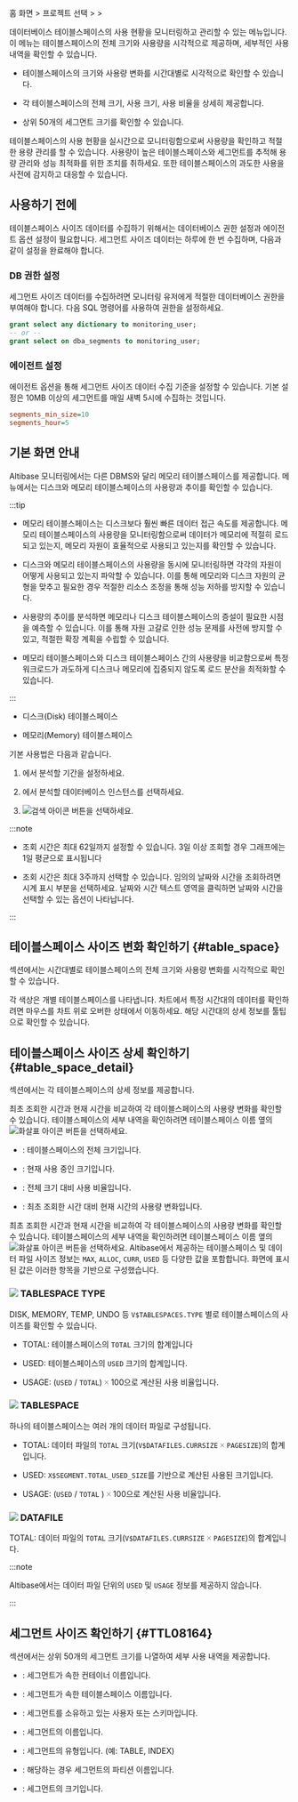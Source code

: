 홈 화면 &gt; 프로젝트 선택 &gt; <Cmdname sid="side_reportStat" className="uitext" /> &gt; <Cmdname sid="side_tableSpace" className="uitext" />

데이터베이스 테이블스페이스의 사용 현황을 모니터링하고 관리할 수 있는 메뉴입니다. 이 메뉴는 테이블스페이스의 전체 크기와 사용량을 시각적으로 제공하며, 세부적인 사용 내역을 확인할 수 있습니다.

* 테이블스페이스의 크기와 사용량 변화를 시간대별로 시각적으로 확인할 수 있습니다.

* 각 테이블스페이스의 전체 크기, 사용 크기, 사용 비율을 상세히 제공합니다.

<Xclude product="altibase,tibero">

* 상위 50개의 세그먼트 크기를 확인할 수 있습니다.

</Xclude>

테이블스페이스의 사용 현황을 실시간으로 모니터링함으로써 사용량을 확인하고 적절한 용량 관리를 할 수 있습니다. 사용량이 높은 테이블스페이스와 세그먼트를 추적해 용량 관리와 성능 최적화를 위한 조치를 취하세요. 또한 테이블스페이스의 과도한 사용을 사전에 감지하고 대응할 수 있습니다.

<Xclude product="altibase,tibero">

## 사용하기 전에

테이블스페이스 사이즈 데이터를 수집하기 위해서는 데이터베이스 권한 설정과 에이전트 옵션 설정이 필요합니다. 세그먼트 사이즈 데이터는 하루에 한 번 수집하며, 다음과 같이 설정을 완료해야 합니다.

### DB 권한 설정

세그먼트 사이즈 데이터를 수집하려면 모니터링 유저에게 적절한 데이터베이스 권한을 부여해야 합니다. 다음 SQL 명령어를 사용하여 권한을 설정하세요.

```sql title="SQL"
grant select any dictionary to monitoring_user;
-- or --
grant select on dba_segments to monitoring_user;
```

### 에이전트 설정

에이전트 옵션을 통해 세그먼트 사이즈 데이터 수집 기준을 설정할 수 있습니다. 기본 설정은 10MB 이상의 세그먼트를 매일 새벽 5시에 수집하는 것입니다.

```ini title="whatap.conf"
segments_min_size=10
segments_hour=5
```

</Xclude>

## 기본 화면 안내

<Xclude product="altibase"><ProdImg img='db-stat-table-space.png' desc='Tablespace size' /></Xclude>

<InDoc product="altibase">

Altibase 모니터링에서는 다른 DBMS와 달리 메모리 테이블스페이스를 제공합니다. <Cmdname sid="side_tableSpace" className="uitext" /> 메뉴에서는 디스크와 메모리 테이블스페이스의 사용량과 추이를 확인할 수 있습니다.

:::tip

* 메모리 테이블스페이스는 디스크보다 훨씬 빠른 데이터 접근 속도를 제공합니다. 메모리 테이블스페이스의 사용량을 모니터링함으로써 데이터가 메모리에 적절히 로드되고 있는지, 메모리 자원이 효율적으로 사용되고 있는지를 확인할 수 있습니다.

* 디스크와 메모리 테이블스페이스의 사용량을 동시에 모니터링하면 각각의 자원이 어떻게 사용되고 있는지 파악할 수 있습니다. 이를 통해 메모리와 디스크 자원의 균형을 맞추고 필요한 경우 적절한 리소스 조정을 통해 성능 저하를 방지할 수 있습니다.

* 사용량의 추이를 분석하면 메모리나 디스크 테이블스페이스의 증설이 필요한 시점을 예측할 수 있습니다. 이를 통해 자원 고갈로 인한 성능 문제를 사전에 방지할 수 있고, 적절한 확장 계획을 수립할 수 있습니다.

* 메모리 테이블스페이스와 디스크 테이블스페이스 간의 사용량을 비교함으로써 특정 워크로드가 과도하게 디스크나 메모리에 집중되지 않도록 로드 분산을 최적화할 수 있습니다.

:::

* 디스크(Disk) 테이블스페이스

  <ImgLang img='db-stat-table-space-disk-altibase.png' desc='Tablespace size' />

* 메모리(Memory) 테이블스페이스

  <ImgLang img='db-stat-table-space-mem-altibase.png' desc='Tablespace size' />

기본 사용법은 다음과 같습니다.

</InDoc>

1. <Cmdname sid="time" className="uitext" />에서 분석할 기간을 설정하세요.

2. <Cmdname sid="instance" className="uitext" />에서 분석할 데이터베이스 인스턴스를 선택하세요.

3. ![검색 아이콘](/img/ico-btn-search.png) 버튼을 선택하세요.

:::note

* 조회 시간은 최대 62일까지 설정할 수 있습니다. 3일 이상 조회할 경우 그래프에는 1일 평균으로 표시됩니다

* 조회 시간은 최대 3주까지 선택할 수 있습니다. 임의의 날짜와 시간을 조회하려면 시계 표시 부분을 선택하세요. 날짜와 시간 텍스트 영역을 클릭하면 날짜와 시간을 선택할 수 있는 옵션이 나타납니다.

:::

## 테이블스페이스 사이즈 변화 확인하기 {#table_space}

<Cmdname sid="table_space" className="uitext" /> 섹션에서는 시간대별로 테이블스페이스의 전체 크기와 사용량 변화를 시각적으로 확인할 수 있습니다.

<InDoc product="oracle,oracle-pro"><ImgLang img="db-stat-table-space-check-trend-oracle-pro.png" desc="Tablespace size" /></InDoc>

<InDoc product="tibero"><ImgLang img="db-stat-table-space-check-trend-tibero.png" desc="Tablespace size" /></InDoc>

<InDoc product="altibase"><ImgLang img="db-stat-table-space-check-trend-altibase.png" desc="Tablespace size" /></InDoc>

각 색상은 개별 테이블스페이스를 나타냅니다. 차트에서 특정 시간대의 데이터를 확인하려면 마우스를 차트 위로 오버한 상태에서 이동하세요. 해당 시간대의 상세 정보를 툴팁으로 확인할 수 있습니다.

## 테이블스페이스 사이즈 상세 확인하기 {#table_space_detail}

<Cmdname sid="table_space_detail" className="uitext" /> 섹션에서는 각 테이블스페이스의 상세 정보를 제공합니다.

<InDoc product="oracle,oracle-pro"><ImgLang img="db-stat-table-space-size-details-oracle-pro.png" desc="Tablespace size" /></InDoc>

<InDoc product="tibero"><ImgLang img="db-stat-table-space-size-details-tibero.png" desc="Tablespace size" /></InDoc>

<InDoc product="oracle,oracle-pro,tibero">

최초 조회한 시간과 현재 시간을 비교하여 각 테이블스페이스의 사용량 변화를 확인할 수 있습니다. 테이블스페이스의 세부 내역을 확인하려면 테이블스페이스 이름 옆의 ![화살표 아이콘](/img/ic-caret-right.svg) 버튼을 선택하세요.

* <Cmdname sid="table_space_total" className="uitext" />: 테이블스페이스의 전체 크기입니다.

* <Cmdname sid="table_space_used" className="uitext" />: 현재 사용 중인 크기입니다.

* <Cmdname sid="table_space_usage" className="uitext" />: 전체 크기 대비 사용 비율입니다.

* <Cmdname sid="table_space_changed_amount" className="uitext" />: 최초 조회한 시간 대비 현재 시간의 사용량 변화입니다.

</InDoc>

<InDoc product="altibase">

<ImgLang img="db-stat-table-space-size-details-altibase.png" desc="Tablespace size" />

최초 조회한 시간과 현재 시간을 비교하여 각 테이블스페이스의 사용량 변화를 확인할 수 있습니다. 테이블스페이스의 세부 내역을 확인하려면 테이블스페이스 이름 옆의 ![화살표 아이콘](/img/ic-caret-right.svg) 버튼을 선택하세요. Altibase에서 제공하는 테이블스페이스 및 데이터 파일 사이즈 정보는 `MAX`, `ALLOC`, `CURR`, `USED` 등 다양한 값을 포함합니다. 화면에 표시된 값은 이러한 항목을 기반으로 구성했습니다.

### ![](/img/number-01.png) TABLESPACE TYPE

DISK, MEMORY, TEMP, UNDO 등 `V$TABLESPACES.TYPE` 별로 테이블스페이스의 사이즈를 확인할 수 있습니다.

* <UI>TOTAL</UI>: 테이블스페이스의 `TOTAL` 크기의 합계입니다

* <UI>USED</UI>: 테이블스페이스의 `USED` 크기의 합계입니다.

* <UI>USAGE</UI>: (`USED` / `TOTAL`) 🞨 100으로 계산된 사용 비율입니다.

### ![](/img/number-02.png) TABLESPACE

하나의 테이블스페이스는 여러 개의 데이터 파일로 구성됩니다.

* <UI>TOTAL</UI>: 데이터 파일의 `TOTAL` 크기(`V$DATAFILES.CURRSIZE` 🞨 `PAGESIZE`)의 합계입니다.

* <UI>USED</UI>: `X$SEGMENT.TOTAL_USED_SIZE`를 기반으로 계산된 사용된 크기입니다.

* <UI>USAGE</UI>: (`USED` / `TOTAL` ) 🞨 100으로 계산된 사용 비율입니다.

### ![](/img/number-03.png) DATAFILE

<UI>TOTAL</UI>: 데이터 파일의 `TOTAL` 크기(`V$DATAFILES.CURRSIZE` 🞨 `PAGESIZE`)의 합계입니다.

:::note

Altibase에서는 데이터 파일 단위의 `USED` 및 `USAGE` 정보를 제공하지 않습니다.

:::

</InDoc>

<Xclude product="altibase,tibero">

## 세그먼트 사이즈 확인하기 {#TTL08164}

<Cmdname sid="TTL08164" className="uitext" /> 섹션에서는 상위 50개의 세그먼트 크기를 나열하여 세부 사용 내역을 제공합니다.

<ImgLang img="db-stat-table-space-size-top50-oracle-pro.png" desc="Tablespace size" />

* <Cmdname sid="TTL08165" className="uitext" />: 세그먼트가 속한 컨테이너 이름입니다.

* <Cmdname sid="TTL08166" className="uitext" />: 세그먼트가 속한 테이블스페이스 이름입니다.

* <Cmdname sid="TTL08167" className="uitext" />: 세그먼트를 소유하고 있는 사용자 또는 스키마입니다.

* <Cmdname sid="TTL08168" className="uitext" />: 세그먼트의 이름입니다.

* <Cmdname sid="TTL08169" className="uitext" />: 세그먼트의 유형입니다. (예: TABLE, INDEX)

* <Cmdname sid="TTL08177" className="uitext" />: 해당하는 경우 세그먼트의 파티션 이름입니다.

* <Cmdname sid="table_space_size" className="uitext" />: 세그먼트의 크기입니다.

</Xclude>